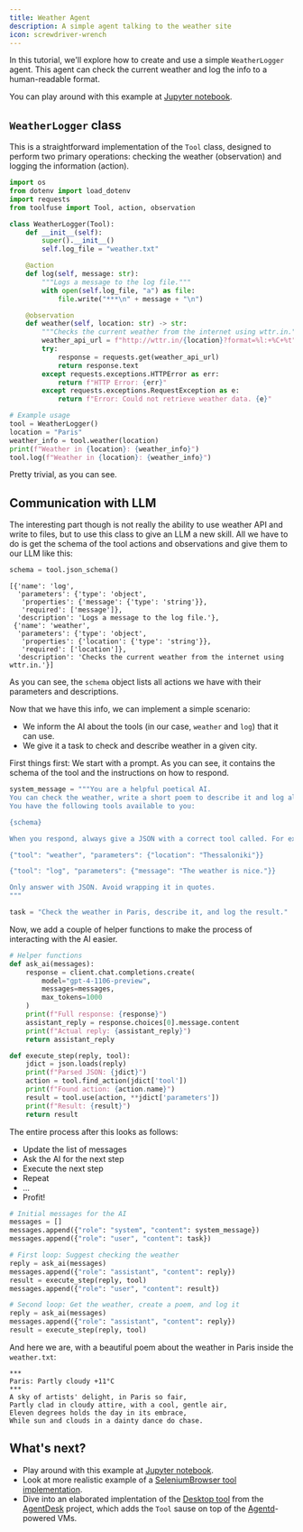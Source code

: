 ```yaml
---
title: Weather Agent
description: A simple agent talking to the weather site
icon: screwdriver-wrench
---
```


In this tutorial, we'll explore how to create and use a simple `WeatherLogger` agent. This agent can check the current weather and log the info to a human-readable format. 

You can play around with this example at [Jupyter notebook](https://github.com/agentsea/toolfuse/blob/main/examples/weather/demo.ipynb).

## `WeatherLogger` class

This is a straightforward implementation of the `Tool` class, designed to perform two primary operations: checking the weather (observation) and logging the information (action). 

```python
import os
from dotenv import load_dotenv
import requests
from toolfuse import Tool, action, observation

class WeatherLogger(Tool):
    def __init__(self):
        super().__init__()
        self.log_file = "weather.txt"

    @action
    def log(self, message: str):
        """Logs a message to the log file."""
        with open(self.log_file, "a") as file:
            file.write("***\n" + message + "\n")

    @observation
    def weather(self, location: str) -> str:
        """Checks the current weather from the internet using wttr.in."""
        weather_api_url = f"http://wttr.in/{location}?format=%l:+%C+%t"
        try:
            response = requests.get(weather_api_url)
            return response.text
        except requests.exceptions.HTTPError as err:
            return f"HTTP Error: {err}"
        except requests.exceptions.RequestException as e:
            return f"Error: Could not retrieve weather data. {e}"

# Example usage
tool = WeatherLogger()
location = "Paris"
weather_info = tool.weather(location)
print(f"Weather in {location}: {weather_info}")
tool.log(f"Weather in {location}: {weather_info}")
```

Pretty trivial, as you can see.

## Communication with LLM

The interesting part though is not really the ability to use weather API and write to files, but to use this class to give an LLM a new skill. All we have to do is get the schema of the tool actions and observations and give them to our LLM like this: 

```python
schema = tool.json_schema()
```

```
[{'name': 'log',
  'parameters': {'type': 'object',
   'properties': {'message': {'type': 'string'}},
   'required': ['message']},
  'description': 'Logs a message to the log file.'},
 {'name': 'weather',
  'parameters': {'type': 'object',
   'properties': {'location': {'type': 'string'}},
   'required': ['location']},
  'description': 'Checks the current weather from the internet using wttr.in.'}]
```

As you can see, the `schema` object lists all actions we have with their parameters and descriptions. 

Now that we have this info, we can implement a simple scenario:

* We inform the AI about the tools (in our case, `weather` and `log`) that it can use.
* We give it a task to check and describe weather in a given city.

First things first: We start with a prompt. As you can see, it contains the schema of the tool and the instructions on how to respond.

```python
system_message = """You are a helpful poetical AI. 
You can check the weather, write a short poem to describe it and log all of that. 
You have the following tools available to you: 

{schema}

When you respond, always give a JSON with a correct tool called. For example:

{"tool": "weather", "parameters": {"location": "Thessaloniki"}}

{"tool": "log", "parameters": {"message": "The weather is nice."}}

Only answer with JSON. Avoid wrapping it in quotes.
"""

task = "Check the weather in Paris, describe it, and log the result."
```

Now, we add a couple of helper functions to make the process of interacting with the AI easier.

```python
# Helper functions
def ask_ai(messages):
    response = client.chat.completions.create(
        model="gpt-4-1106-preview",
        messages=messages,
        max_tokens=1000
    )
    print(f"Full response: {response}")
    assistant_reply = response.choices[0].message.content
    print(f"Actual reply: {assistant_reply}")
    return assistant_reply

def execute_step(reply, tool):
    jdict = json.loads(reply)
    print(f"Parsed JSON: {jdict}")
    action = tool.find_action(jdict['tool'])
    print(f"Found action: {action.name}")
    result = tool.use(action, **jdict['parameters'])
    print(f"Result: {result}")
    return result
```

The entire process after this looks as follows:

* Update the list of messages
* Ask the AI for the next step
* Execute the next step
* Repeat
* ...
* Profit!

```python
# Initial messages for the AI
messages = []
messages.append({"role": "system", "content": system_message})
messages.append({"role": "user", "content": task})

# First loop: Suggest checking the weather
reply = ask_ai(messages)
messages.append({"role": "assistant", "content": reply})
result = execute_step(reply, tool)
messages.append({"role": "user", "content": result})

# Second loop: Get the weather, create a poem, and log it
reply = ask_ai(messages)
messages.append({"role": "assistant", "content": reply})
result = execute_step(reply, tool)
```

And here we are, with a beautiful poem about the weather in Paris inside the `weather.txt`:

```
***
Paris: Partly cloudy +11°C
***
A sky of artists' delight, in Paris so fair,
Partly clad in cloudy attire, with a cool, gentle air,
Eleven degrees holds the day in its embrace,
While sun and clouds in a dainty dance do chase.
```

## What's next?

* Play around with this example at [Jupyter notebook](https://github.com/agentsea/toolfuse/blob/main/examples/weather/demo.ipynb).
* Look at more realistic example of a [SeleniumBrowser tool implementation](https://github.com/agentsea/toolfuse/blob/main/examples/selenium/tool.py).
* Dive into an elaborated implentation of the [Desktop tool](https://github.com/agentsea/agentdesk/blob/main/agentdesk/tool.py) from the [AgentDesk](https://github.com/agentsea/agentdesk) project, which adds the `Tool` sause on top of the [Agentd](https://github.com/agentsea/agentd)-powered VMs.

